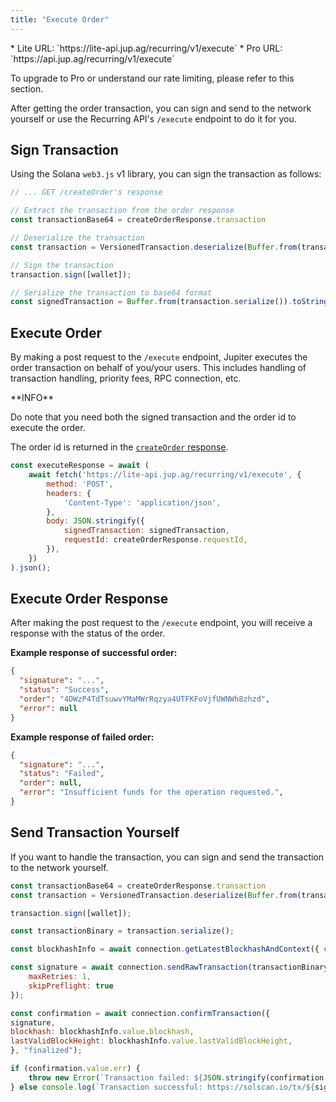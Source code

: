 ```yaml
---
title: "Execute Order"
---
```


<Note>
  * Lite URL: `https://lite-api.jup.ag/recurring/v1/execute`
  * Pro URL: `https://api.jup.ag/recurring/v1/execute`

  To upgrade to Pro or understand our rate limiting, please refer to this section.

  <CardGroup>
    <Card title="API Key Setup" href="/portal/setup" icon="key" horizontal/>
    <Card title="API Rate Limit" href="/portal/rate-limit" icon="gauge" horizontal/>
  </CardGroup>
</Note>

After getting the order transaction, you can sign and send to the network yourself or use the Recurring API's `/execute` endpoint to do it for you.

## Sign Transaction

Using the Solana `web3.js` v1 library, you can sign the transaction as follows:

```js
// ... GET /createOrder's response

// Extract the transaction from the order response
const transactionBase64 = createOrderResponse.transaction

// Deserialize the transaction
const transaction = VersionedTransaction.deserialize(Buffer.from(transactionBase64, 'base64'));

// Sign the transaction
transaction.sign([wallet]);

// Serialize the transaction to base64 format
const signedTransaction = Buffer.from(transaction.serialize()).toString('base64');
```

## Execute Order

By making a post request to the `/execute` endpoint, Jupiter executes the order transaction on behalf of you/your users. This includes handling of transaction handling, priority fees, RPC connection, etc.

<Note>
  **INFO**

  Do note that you need both the signed transaction and the order id to execute the order.

  The order id is returned in the [`createOrder` response](/docs/recurring/create-order).
</Note>

```js
const executeResponse = await (
    await fetch('https://lite-api.jup.ag/recurring/v1/execute', {
        method: 'POST',
        headers: {
            'Content-Type': 'application/json',
        },
        body: JSON.stringify({
            signedTransaction: signedTransaction,
            requestId: createOrderResponse.requestId,
        }),
    })
).json();
```

## Execute Order Response

After making the post request to the `/execute` endpoint, you will receive a response with the status of the order.

**Example response of successful order:**

```json
{
  "signature": "...",
  "status": "Success",
  "order": "4DWzP4TdTsuwvYMaMWrRqzya4UTFKFoVjfUWNWh8zhzd",
  "error": null
}
```

**Example response of failed order:**

```json
{
  "signature": "...",
  "status": "Failed",
  "order": null,
  "error": "Insufficient funds for the operation requested.",
}
```

## Send Transaction Yourself

If you want to handle the transaction, you can sign and send the transaction to the network yourself.

```js expandable
const transactionBase64 = createOrderResponse.transaction
const transaction = VersionedTransaction.deserialize(Buffer.from(transactionBase64, 'base64'));

transaction.sign([wallet]);

const transactionBinary = transaction.serialize();

const blockhashInfo = await connection.getLatestBlockhashAndContext({ commitment: "finalized" });

const signature = await connection.sendRawTransaction(transactionBinary, {
    maxRetries: 1,
    skipPreflight: true
});

const confirmation = await connection.confirmTransaction({
signature,
blockhash: blockhashInfo.value.blockhash,
lastValidBlockHeight: blockhashInfo.value.lastValidBlockHeight,
}, "finalized");

if (confirmation.value.err) {
    throw new Error(`Transaction failed: ${JSON.stringify(confirmation.value.err)}\n\nhttps://solscan.io/tx/${signature}`);
} else console.log(`Transaction successful: https://solscan.io/tx/${signature}`);
```
